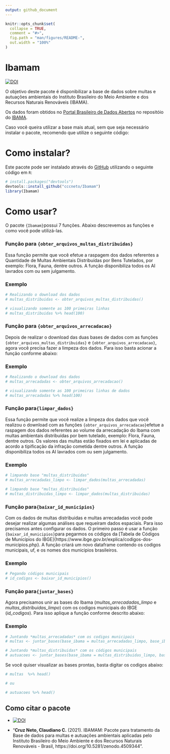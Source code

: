 ```yaml
---
output: github_document
---
```


<!-- README.md is generated from README.Rmd. Please edit that file -->

```r
knitr::opts_chunk$set(
  collapse = TRUE,
  comment = "#>",
  fig.path = "man/figures/README-",
  out.width = "100%"
)
```

# Ibamam

<!-- badges: start -->
[![DOI](https://zenodo.org/badge/DOI/10.5281/zenodo.4509344.svg)](https://doi.org/10.5281/zenodo.4509344)
<!-- badges: end -->

O objetivo deste pacote é disponibilizar a base de dados sobre multas e autuações ambientais do Instituto Brasileiro do Meio Ambiente e dos Recursos Naturais Renováveis (IBAMA).

Os dados foram obtidos no [Portal Brasileiro de Dados Abertos](https://dados.gov.br/) no repositóio do  [IBAMA](https://dados.gov.br/organization/instituto-brasileiro-do-meio-ambiente-e-dos-recursos-naturais-renovaveis-ibama).

Caso você queira utilizar a base mais atual, sem que seja necessário instalar o pacote, recomendo que utilize o seguinte código:

# Como instalar? 

Este pacote pode ser instalado através do  [GitHub](https://github.com/) utilizando o seguinte código em `R`:

``` r
# install.packages("devtools")
devtools::install_github("cccneto/Ibamam")
library(Ibamam)
```
# Como usar?

O pacote `{Ibamam}`possui 7 funções. Abaixo descrevemos as funções e como você pode utilizá-las.

### Função para `{obter_arquivos_multas_distribuidas}`

Essa função permite que você efetue a raspagem dos dados referentes a Quantidade de Multas Ambientais Distribuídas por Bens Tutelados, por exemplo: Flora, Fauna, dentre outros. A função disponibiliza todos os AI lavrados com ou sem julgamento.

### Exemplo
```r
# Realizando o download dos dados
# multas_distribuidas <- obter_arquivos_multas_distribuidas()

# visualizando somente as 100 primeiras linhas
# multas_distribuidas %>% head(100)
```

### Função para `{obter_arquivos_arrecadacao}`

Depois de realizar o download das duas bases de dados com as funções `{obter_arquivos_multas_distribuidas}` e `{obter_arquivos_arrecadacao}`, agora você precisa fazer a limpeza dos dados. Para isso basta acionar a função conforme abaixo:

### Exemplo
```r
# Realizando o download dos dados
# multas_arrecadadas <- obter_arquivos_arrecadacao()

# visualizando somente as 100 primeiras linhas de dados
# multas_arrecadadas %>% head(100)
```

### Função para`{limpar_dados}`

Essa função permite que você realize a limpeza dos dados que você realizou o download com as funções `{obter_arquivos_arrecadacao}`efetue a raspagem dos dados referentes ao volume da arrecadação do Ibama com multas ambientais distribuídas por bem tutelado, exemplo: Flora, Fauna, dentre outros. Os valores das multas estão fixados em lei e aplicadas de acordo a tipificação da infração cometida dentre outros. A função disponibiliza todos os AI lavrados com ou sem julgamento.

### Exemplo
```r
# limpando base "multas_distribuidas"
# multas_arrecadadas_limpo <- limpar_dados(multas_arrecadadas)

# limpando base "multas_distribuidas"
# multas_distribuidas_limpo <- limpar_dados(multas_distribuidas)
```


### Função para`{baixar_id_municipios}`

Com os dados de multas distribuidas e multas arrecadadas você pode desejar realizar algumas análises que requeiram dados espaciais. Para isso precisamos antes configurar os dados. O primeiro passo é usar a função `{baixar_id_municipios}`para pegarmos os códigos da [Tabela de Códigos de Municípios do IBGE]{https://www.ibge.gov.br/explica/codigos-dos-municipios.php}. A função criará um novo dataframe contendo os codigos municipais, uf, e os nomes dos municipios brasileiros.

### Exemplo
```r
# Pegando códigos municipais
# id_codigos <- baixar_id_municipios()
```


### Função para`{juntar_bases}`

Agora precisamos unir as bases do Ibama (*multas_arrecadadas_limpo* e *multas_distribuidas_limpo*) com os codigos municipais do IBGE (*id_codigos*).
Para isso aplique a função conforme descrito abaixo:

### Exemplo
```r
# Juntando *multas_arrecadadas* com os codigos municipais
# multas <- juntar_bases(base_ibama = multas_arrecadadas_limpo, base_ibgecode = id_codigos)

# Juntando *multas_distribuidas* com os códigos municipais
# autuacoes <- juntar_bases(base_ibama = multas_distribuidas_limpo, base_ibgecode = id_codigos)
```

Se você quiser visualizar as bases prontas, basta digitar os codigos abaixo:

```r
# multas  %>% head()

# ou 

# autuacoes %>% head()
```


## Como citar o pacote

* [![DOI](https://zenodo.org/badge/DOI/10.5281/zenodo.4509344.svg)](https://doi.org/10.5281/zenodo.4509344)

* "**Cruz Neto, Claudiano C.** (2021). IBAMAM: Pacote para tratamento da Base de dados para multas e autuações ambientais aplicadas pelo Instituto Brasileiro do Meio Ambiente e dos Recursos Naturais Renováveis - Brasil, https://doi.org/10.5281/zenodo.4509344".
